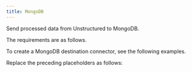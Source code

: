 ```yaml
---
title: MongoDB
---
```


Send processed data from Unstructured to MongoDB.

The requirements are as follows.


<MongoDBPrerequisites />

To create a MongoDB destination connector, see the following examples.


<CodeGroup>
    <MongoDBSDK />
    <MongoDBAPIRESTCreate />
</CodeGroup>

Replace the preceding placeholders as follows:


<MongoDBAPIPlaceholders />

